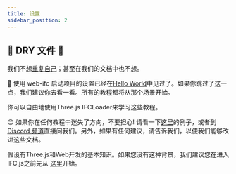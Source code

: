 ```yaml
---
title: 设置
sidebar_position: 2
---
```



## 🌵 DRY 文件 🌵

我们不想<a href="https://en.wikipedia.org/wiki/Don%27t_repeat_yourself">重复自己</a>；甚至在我们的文档中也不想。

👀
使用 web-ifc 启动项目的设置已经在<a target="_self" href="https://ifcjs.github.io/info/docs/Hello%20world">Hello World</a>中见过了。如果你跳过了这一点，我们建议你去看一看。所有的教程都将从那个场景开始。

<IfcAlert>你可以自由地使用Three.js IFCLoader来学习这些教程。</IfcAlert>

😊
如果你在任何教程中迷失了方向，不要担心! 请看一下[这里](https://github.com/IFCjs/hello-world)的例子，或者到[Discord 频道](https://discord.gg/g7Uzn2KSwB)直接问我们。另外，如果有任何建议，请告诉我们，以便我们能够改进这些文档。

<IfcCard icon="🚦" title="在前进之前">
  假设有Three.js和Web开发的基本知识。如果您没有这种背景，我们建议您在进入IFC.js之前先从
  <a href="https://threejs.org/manual/">这里</a>开始。
</IfcCard>
